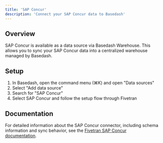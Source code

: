 ```yaml
---
title: 'SAP Concur'
description: 'Connect your SAP Concur data to Basedash'
---
```


## Overview

SAP Concur is available as a data source via Basedash Warehouse. This allows you to sync your SAP Concur data into a centralized warehouse managed by Basedash.

## Setup

1. In Basedash, open the command menu (⌘K) and open "Data sources"
2. Select "Add data source"
3. Search for "SAP Concur"
4. Select SAP Concur and follow the setup flow through Fivetran

## Documentation

For detailed information about the SAP Concur connector, including schema information and sync behavior, see the [Fivetran SAP Concur documentation](https://fivetran.com/docs/connectors/applications/sap-concur).
